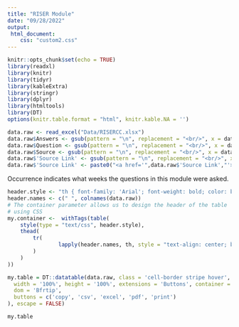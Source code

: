 ---
title: "RISER Module"
date: "09/28/2022"
output: 
 html_document:
    css: "custom2.css"
---
```{r packages, echo=FALSE, warning=FALSE, include=FALSE, cache=FALSE}
knitr::opts_chunk$set(echo = TRUE)
library(readxl)
library(knitr)
library(tidyr)
library(kableExtra)
library(stringr)
library(dplyr)
library(htmltools)
library(DT)
options(knitr.table.format = "html", knitr.kable.NA = '')
```

```{r read data, echo=FALSE}
data.raw <- read_excel("Data/RISERCC.xlsx")
data.raw$Answers <- gsub(pattern = "\n", replacement = "<br/>", x = data.raw$Answers)
data.raw$Question <- gsub(pattern = "\n", replacement = "<br/>", x = data.raw$Question)
data.raw$Source <- gsub(pattern = "\n", replacement = "<br/>", x = data.raw$Source)
data.raw$'Source Link' <- gsub(pattern = "\n", replacement = "<br/>", x = data.raw$'Source Link')
data.raw$'Source Link' <- paste0("<a href='",data.raw$'Source Link',"'>", data.raw$'Source Link',"</a>")

```

Occurrence indicates what weeks the questions in this module were asked. 

```{r display data, echo=FALSE}

header.style <- "th { font-family: 'Arial'; font-weight: bold; color: black; background-color: #f1d310;}"
header.names <- c(" ", colnames(data.raw))
# The container parameter allows us to design the header of the table
# using CSS
my.container <-  withTags(table(
    style(type = "text/css", header.style),
    thead(
        tr(
                lapply(header.names, th, style = "text-align: center; border-right-width: 1px; border-right-style: solid; border-right-color: white; border-bottom-width: 1px; border-bottom-style: solid; border-bottom-color: white")
        )
    )
))

my.table = DT::datatable(data.raw, class = 'cell-border stripe hover',  rownames = T, 
  width = '100%', height = '100%', extensions = 'Buttons', container = my.container,  options = list(
  dom = 'Bfrtip',
  buttons = c('copy', 'csv', 'excel', 'pdf', 'print')
), escape = FALSE)

my.table
```
